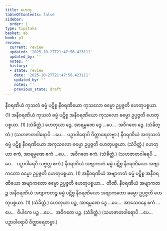 ```yaml
---
title: ဟေတု
tableOfContents: false
sidebar:
  order: 1
type: tipitaka
basket: ab
book: p3
review:
  current: review
  updated: '2025-10-27T21:47:56.423111'
  updated_by: ''
  notes: ''
  history:
  - state: review
    date: '2025-10-27T21:47:56.423111'
    updated_by: ''
    notes: ''
    previous_state: draft
---
```



<ReviewStatus review={frontmatter.review} showDetails={true} />

<HypothesisAnnotation frontmatter={frontmatter} />

<DynamicBreadcrumb />

<Division number="11" book="p3" e="ch" v="39" p="386">

<Paragraph number="1915" book="p3">
နီဝရဏိယံ ကုသလံ ဓမ္မံ ပဋိစ္စ နီဝရဏိယော ကုသလော ဓမ္မော ဥပ္ပဇ္ဇတိ ဟေတုပစ္စယာ. (1)
</Paragraph>

<Paragraph number="1916" book="p3">
အနီဝရဏိယံ ကုသလံ ဓမ္မံ ပဋိစ္စ အနီဝရဏိယော ကုသလော ဓမ္မော ဥပ္ပဇ္ဇတိ ဟေတုပစ္စယာ. (1) (သံခိတ္တံ.)
</Paragraph>

</Division>
<Division number="12" book="p3" e="ch" v="39" p="387">

<Paragraph number="1917" book="p3">
ဟေတုယာ ဒွေ, အာရမ္မဏေ ဒွေ …ပေ…  အဝိဂတေ ဒွေ. (သံခိတ္တံ.)
</Paragraph>

<Paragraph number="1918" book="p3">
(သဟဇာတဝါရောပိ …ပေ…  ပဉှာဝါရောပိ ဝိတ္ထာရေတဗ္ဗာ.)
</Paragraph>

</Division>
<Division number="13" book="p3" e="ch" v="39" p="387">

<Paragraph number="1919" book="p3">
နီဝရဏိယံ အကုသလံ ဓမ္မံ ပဋိစ္စ နီဝရဏိယော အကုသလော ဓမ္မော ဥပ္ပဇ္ဇတိ ဟေတုပစ္စယာ. (သံခိတ္တံ.)
</Paragraph>

</Division>
<Division number="14" book="p3" e="ch" v="39" p="387">

<Paragraph number="1920" book="p3">
ဟေတုယာ ဧကံ, အာရမ္မဏေ ဧကံ …ပေ…  အဝိဂတေ ဧကံ. (သံခိတ္တံ.)
</Paragraph>

<Paragraph number="1921" book="p3">
(သဟဇာတဝါရေပိ …ပေ…  ပဉှာဝါရေပိ သဗ္ဗတ္ထ ဧကံ.)
</Paragraph>

</Division>
<Division number="15" book="p3" e="ch" v="39" p="387">

<Paragraph number="1922" book="p3">
နီဝရဏိယံ အဗျာကတံ ဓမ္မံ ပဋိစ္စ နီဝရဏိယော အဗျာကတော ဓမ္မော ဥပ္ပဇ္ဇတိ ဟေတုပစ္စယာ. (1)
</Paragraph>

<Paragraph number="1923" book="p3">
အနီဝရဏိယံ အဗျာကတံ ဓမ္မံ ပဋိစ္စ အနီဝရဏိယော အဗျာကတော ဓမ္မော ဥပ္ပဇ္ဇတိ ဟေတုပစ္စယာ…  တီဏိ.
</Paragraph>

<Paragraph number="1924" book="p3">
နီဝရဏိယံ အဗျာကတဉ္စ အနီဝရဏိယံ အဗျာကတဉ္စ ဓမ္မံ ပဋိစ္စ နီဝရဏိယော အဗျာကတော ဓမ္မော ဥပ္ပဇ္ဇတိ ဟေတုပစ္စယာ. (1) (သံခိတ္တံ.)
</Paragraph>

</Division>
<Division number="16" book="p3" e="ch" v="39" p="387">

<Paragraph number="1925" book="p3">
ဟေတုယာ ပဉ္စ, အာရမ္မဏေ ဒွေ …ပေ…  အာသေဝနေ ဧကံ …ပေ…  ဝိပါကေ ပဉ္စ …ပေ…  အဝိဂတေ ပဉ္စ. (သံခိတ္တံ.) (သဟဇာတဝါရောပိ …ပေ…  ပဉှာဝါရောပိ ဝိတ္ထာရေတဗ္ဗာ.)
</Paragraph>
</Division>